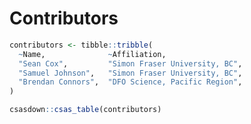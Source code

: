 # Contributors

```r
contributors <- tibble::tribble(
  ~Name,              ~Affiliation,
  "Sean Cox",         "Simon Fraser University, BC",
  "Samuel Johnson",   "Simon Fraser University, BC",
  "Brendan Connors",  "DFO Science, Pacific Region",
)
```

```r
csasdown::csas_table(contributors)
```
